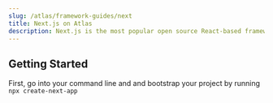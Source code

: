 ```yaml
---
slug: /atlas/framework-guides/next
title: Next.js on Atlas
description: Next.js is the most popular open source React-based framework.  It allows developers to use different rendering patterns at a page and component level for simple to complex sites and applications.
---
```


## Getting Started

First, go into your command line and and bootstrap your project by running `npx create-next-app`
